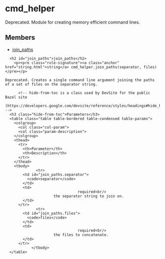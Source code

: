 <html devsite>
<head>
  <meta name="project_path" value="/_project.yaml">
  <meta name="book_path" value="/versions/6.1.0/_book.yaml">
</head>
<body>

<h1 class="page-title" id="modules.cmd_helper">cmd_helper</h1>

<!-- {% raw %} -->

Deprecated. Module for creating memory efficient command lines.

<h2>Members</h2>
<ul>
    <li>
    <a href="#join_paths">join_paths</a>
  </li>
  </ul>

      <h2 id="join_paths">join_paths</h2>
        <p><pre class="rule-signature"><a class="anchor" href="string.html">string</a> cmd_helper.join_paths(separator, files)</pre></p>

    Deprecated. Creates a single command line argument joining the paths of a set of files on the separator string.

          <!-- hide-from-toc is a class used by DevSite for the public Bazel site
      (https://developers.google.com/devsite/reference/styles/headings#hide_headings_from_the_toc) -->
      <h3 class="hide-from-toc">Parameters</h3>
      <table class="table table-bordered table-condensed table-params">
        <colgroup>
          <col class="col-param">
          <col class="param-description">
        </colgroup>
        <thead>
          <tr>
            <th>Parameter</th>
            <th>Description</th>
          </tr>
        </thead>
        <tbody>
                  <tr>
            <td id="join_paths.separator">
              <code>separator</code>
            </td>
            <td>
                                     required<br/>
                          the separator string to join on.
            </td>
          </tr>
                  <tr>
            <td id="join_paths.files">
              <code>files</code>
            </td>
            <td>
                                     required<br/>
                          the files to concatenate.
            </td>
          </tr>
                </tbody>
      </table>


</body>
</html>

<!-- {% endraw %} -->
